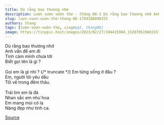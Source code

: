 ```yaml
---
title: Dù rằng bao thương nhớ
description: Lượn vượn vườn thơ - tháng 06-1 Dù rằng bao thương nhớ Anh vẫn để em đi
slug: luon-vuon-vuon-tho-thang-06-1704188090325
authors: thang
tags: [lượn-vượn-vườn-thơ, sieg#pqt, thang06]
image: https://tinypic.host/images/2023/02/27/104415984_152870519683157_2424791104910151404_n.th.jpg
---
```


Dù rằng bao thương nhớ\
Anh vẫn để em đi\
Tình cảm mình chưa tới\
Biết gọi tên là gì ?\
\
Gọi em là gì nhỉ ?
{/* truncate */}
Em từng sống ở đâu ?\
Em, người tôi yêu dấu\
Tối về trong đêm thâu.\
\
Trái tim em là đá\
Nhan sắc em như hoa\
Em mang mùi cỏ lạ\
Nàng đẹp như tình ca.

[Source](https://www.facebook.com/ape.poem/posts/pfbid031ibkCVcduCCnYbPv2vwH9A1EyQ8m6wNHVig57e3zb6sRTMz9LaziMtJbQQpdQHVZl)
